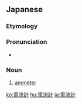 ==Japanese==
{{ja-kanjitab|でん|りゅう|けい|yomi=on}}

===Etymology===
{{suffix|電流|t1=[[electric current]], [[amperage]]|計|t2=-meter|lang=ja|sort=てんりゆうけい'}}

===Pronunciation===
{{ja-pron|でんりゅうけい|acc=0|y=o}}
* {{a|Osaka}} {{ja-accent-common|heiban||でんりゅうけい}}

===Noun===
{{ja-noun|でんりゅうけい}}

# [[ammeter]]

{{C|ja|Measuring instruments|sort=てんりゆうけい}}

[[ko:電流計]]
[[hu:電流計]]
[[ja:電流計]]